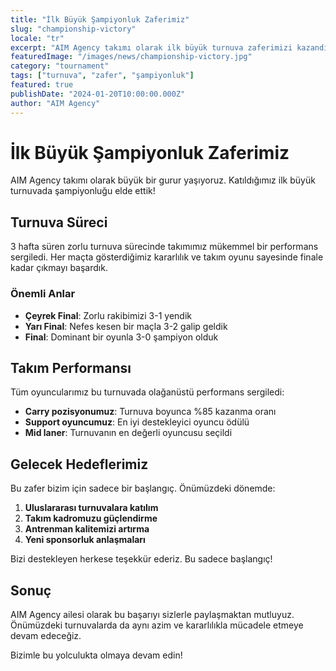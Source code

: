 ```yaml
---
title: "İlk Büyük Şampiyonluk Zaferimiz"
slug: "championship-victory"
locale: "tr"
excerpt: "AIM Agency takımı olarak ilk büyük turnuva zaferimizi kazandık. Bu başarının detaylarını ve gelecek planlarımızı sizlerle paylaşıyoruz."
featuredImage: "/images/news/championship-victory.jpg"
category: "tournament"
tags: ["turnuva", "zafer", "şampiyonluk"]
featured: true
publishDate: "2024-01-20T10:00:00.000Z"
author: "AIM Agency"
---
```


# İlk Büyük Şampiyonluk Zaferimiz

AIM Agency takımı olarak büyük bir gurur yaşıyoruz. Katıldığımız ilk büyük turnuvada şampiyonluğu elde ettik!

## Turnuva Süreci

3 hafta süren zorlu turnuva sürecinde takımımız mükemmel bir performans sergiledi. Her maçta gösterdiğimiz kararlılık ve takım oyunu sayesinde finale kadar çıkmayı başardık.

### Önemli Anlar

- **Çeyrek Final**: Zorlu rakibimizi 3-1 yendik
- **Yarı Final**: Nefes kesen bir maçla 3-2 galip geldik  
- **Final**: Dominant bir oyunla 3-0 şampiyon olduk

## Takım Performansı

Tüm oyuncularımız bu turnuvada olağanüstü performans sergiledi:

- **Carry pozisyonumuz**: Turnuva boyunca %85 kazanma oranı
- **Support oyuncumuz**: En iyi destekleyici oyuncu ödülü
- **Mid laner**: Turnuvanın en değerli oyuncusu seçildi

## Gelecek Hedeflerimiz

Bu zafer bizim için sadece bir başlangıç. Önümüzdeki dönemde:

1. **Uluslararası turnuvalara katılım**
2. **Takım kadromuzu güçlendirme**
3. **Antrenman kalitemizi artırma**
4. **Yeni sponsorluk anlaşmaları**

Bizi destekleyen herkese teşekkür ederiz. Bu sadece başlangıç!

## Sonuç

AIM Agency ailesi olarak bu başarıyı sizlerle paylaşmaktan mutluyuz. Önümüzdeki turnuvalarda da aynı azim ve kararlılıkla mücadele etmeye devam edeceğiz.

Bizimle bu yolculukta olmaya devam edin!